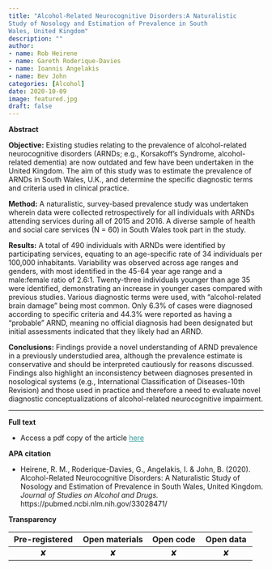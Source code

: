 ```yaml
---
title: "Alcohol-Related Neurocognitive Disorders:A Naturalistic
Study of Nosology and Estimation of Prevalence in South
Wales, United Kingdom"
description: ""
author:
- name: Rob Heirene
- name: Gareth Roderique-Davies
- name: Ioannis Angelakis
- name: Bev John
categories: [Alcohol]
date: 2020-10-09
image: featured.jpg
draft: false
---
```


**Abstract**

**Objective:** Existing studies relating to the prevalence of alcohol-related neurocognitive disorders (ARNDs; e.g., Korsakoff's Syndrome, alcohol-related dementia) are now outdated and few have been undertaken in the United Kingdom. The aim of this study was to estimate the prevalence of ARNDs in South Wales, U.K., and determine the specific diagnostic terms and criteria used in clinical practice.

**Method:** A naturalistic, survey-based prevalence study was undertaken wherein data were collected retrospectively for all individuals with ARNDs attending services during all of 2015 and 2016. A diverse sample of health and social care services (N = 60) in South Wales took part in the study.

**Results:** A total of 490 individuals with ARNDs were identified by participating services, equating to an age-specific rate of 34 individuals per 100,000 inhabitants. Variability was observed across age ranges and genders, with most identified in the 45-64 year age range and a male:female ratio of 2.6:1. Twenty-three individuals younger than age 35 were identified, demonstrating an increase in younger cases compared with previous studies. Various diagnostic terms were used, with "alcohol-related brain damage" being most common. Only 6.3% of cases were diagnosed according to specific criteria and 44.3% were reported as having a "probable" ARND, meaning no official diagnosis had been designated but initial assessments indicated that they likely had an ARND.

**Conclusions:** Findings provide a novel understanding of ARND prevalence in a previously understudied area, although the prevalence estimate is conservative and should be interpreted cautiously for reasons discussed. Findings also highlight an inconsistency between diagnoses presented in nosological systems (e.g., International Classification of Diseases-10th Revision) and those used in practice and therefore a need to evaluate novel diagnostic conceptualizations of alcohol-related neurocognitive impairment.

------------------------------------------------------------------------

**Full text**

-   Access a pdf copy of the article [here](HeireneEtal(2020)ARBDprevalence.pdf){style="color: #289998"}

**APA citation**

-   Heirene, R. M., Roderique-Davies, G., Angelakis, I. & John, B. (2020). Alcohol-Related Neurocognitive Disorders: A Naturalistic Study of Nosology and Estimation of Prevalence in South Wales, United Kingdom. *Journal of Studies on Alcohol and Drugs.* https://pubmed.ncbi.nlm.nih.gov/33028471/

**Transparency**

| **Pre-registered** | **Open materials** | **Open code** | **Open data** |
|:------------------:|:------------------:|:-------------:|:-------------:|
|         ✘          |         ✘          |       ✘       |       ✘       |
